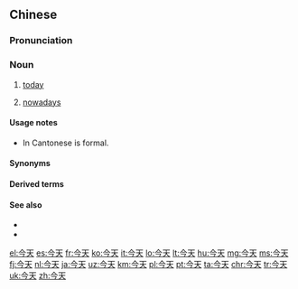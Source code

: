 ==Chinese==
{{zh-forms}}

===Pronunciation===
{{zh-pron
|m=jīntiān
|c=gam1 tin1
|j=jing1 tie1
|mn=kim-thian
|w=1jin thi
|ma=y
|cat=n
}}

===Noun===
{{zh-noun}}

# [[today]]
#: {{zh-x|你 今天 好像 不 太 高興{xìng}。|You don't look very happy '''today'''.}}
#: {{zh-x|今天 是 星期一，對 吧？|It's Monday '''today''', isn't it?}}
#: {{zh-x|你 今天 有空{kòng} 幫 個 忙 嗎？|Would you have time '''today''' to help me with something?}}
# [[nowadays]]
#: {{zh-x|今天 的 機械 代替 了 許多 裝配 工作。|'''Nowadays''' machinery is taking over some of the assembly jobs.}}

====Usage notes====
* In Cantonese {{m|zh|今天}} is formal.

====Synonyms====
{{zh-dial}}

====Derived terms====
{{zh-der|也有今天}}

====See also====
* {{zh-l|現在}}
* {{zh-l|現代}}

{{zh-cat|Time|Beginning}}

[[el:今天]]
[[es:今天]]
[[fr:今天]]
[[ko:今天]]
[[it:今天]]
[[lo:今天]]
[[lt:今天]]
[[hu:今天]]
[[mg:今天]]
[[ms:今天]]
[[fj:今天]]
[[nl:今天]]
[[ja:今天]]
[[uz:今天]]
[[km:今天]]
[[pl:今天]]
[[pt:今天]]
[[ta:今天]]
[[chr:今天]]
[[tr:今天]]
[[uk:今天]]
[[zh:今天]]
